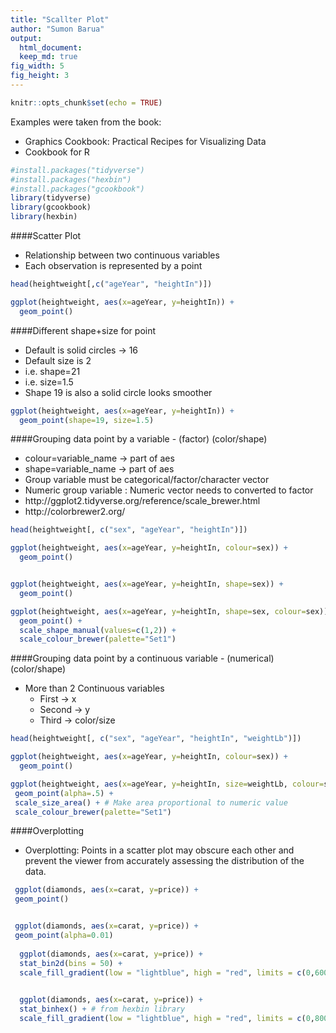 ```yaml
---
title: "Scallter Plot"
author: "Sumon Barua"
output:
  html_document:
  keep_md: true
fig_width: 5
fig_height: 3
---
```

  
```r
knitr::opts_chunk$set(echo = TRUE)
```

Examples were taken from the book: 
  
  * Graphics Cookbook: Practical Recipes for Visualizing Data
  * Cookbook for R


```r
#install.packages("tidyverse")
#install.packages("hexbin")
#install.packages("gcookbook")
library(tidyverse)
library(gcookbook)
library(hexbin)
```

####Scatter Plot

* Relationship between two continuous variables
* Each observation is represented by a point

```r
head(heightweight[,c("ageYear", "heightIn")])

ggplot(heightweight, aes(x=ageYear, y=heightIn)) +
  geom_point()

```

####Different shape+size for point

* Default is solid circles -> 16
* Default size is 2
* i.e. shape=21
* i.e. size=1.5
* Shape 19 is also a solid circle looks smoother

```r

ggplot(heightweight, aes(x=ageYear, y=heightIn)) +
  geom_point(shape=19, size=1.5)

```

####Grouping data point by a variable - (factor) (color/shape)

* colour=variable_name -> part of aes
* shape=variable_name -> part of aes
* Group variable must be categorical/factor/character vector
* Numeric group variable : Numeric vector needs to converted to factor 
* http://ggplot2.tidyverse.org/reference/scale_brewer.html
* http://colorbrewer2.org/



```r
head(heightweight[, c("sex", "ageYear", "heightIn")])

ggplot(heightweight, aes(x=ageYear, y=heightIn, colour=sex)) +
  geom_point()


ggplot(heightweight, aes(x=ageYear, y=heightIn, shape=sex)) +
  geom_point()

ggplot(heightweight, aes(x=ageYear, y=heightIn, shape=sex, colour=sex)) +
  geom_point() +
  scale_shape_manual(values=c(1,2)) +
  scale_colour_brewer(palette="Set1")


```


####Grouping data point by a continuous variable - (numerical) (color/shape) 

* More than 2 Continuous variables
    + First  -> x
    + Second -> y
    + Third  -> color/size
  
```r

head(heightweight[, c("sex", "ageYear", "heightIn", "weightLb")])

ggplot(heightweight, aes(x=ageYear, y=heightIn, colour=sex)) +
  geom_point()

ggplot(heightweight, aes(x=ageYear, y=heightIn, size=weightLb, colour=sex)) +
 geom_point(alpha=.5) +
 scale_size_area() + # Make area proportional to numeric value
 scale_colour_brewer(palette="Set1")

```

####Overplotting

* Overplotting: Points in a scatter plot may obscure each other and prevent the viewer from accurately assessing the distribution of the data.

```r


 ggplot(diamonds, aes(x=carat, y=price)) +
 geom_point()


 ggplot(diamonds, aes(x=carat, y=price)) +
 geom_point(alpha=0.01)
 
  ggplot(diamonds, aes(x=carat, y=price)) +
  stat_bin2d(bins = 50) +
  scale_fill_gradient(low = "lightblue", high = "red", limits = c(0,6000))  

  
  ggplot(diamonds, aes(x=carat, y=price)) +
  stat_binhex() + # from hexbin library
  scale_fill_gradient(low = "lightblue", high = "red", limits = c(0,8000))  


```
